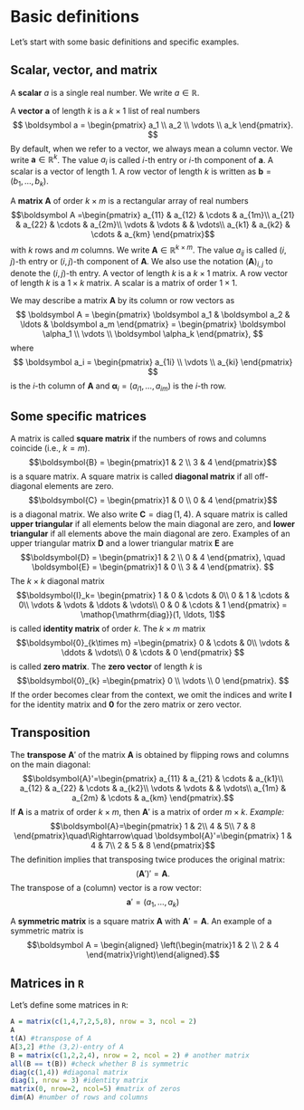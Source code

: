 # Basic definitions

Let's start with some basic definitions and specific examples.

## Scalar, vector, and matrix

A **scalar** $a$ is a single real number. We write $a \in \mathbb R$.

A **vector** $\boldsymbol a$ of length $k$ is a $k \times 1$ list of
real numbers $$
\boldsymbol a = \begin{pmatrix} a_1 \\ a_2 \\ \vdots \\ a_k \end{pmatrix}.
$$ By default, when we refer to a vector, we always mean a column
vector. We write $\boldsymbol a \in \mathbb R^k$. The value $a_i$ is
called $i$-th entry or $i$-th component of $\boldsymbol a$. A scalar is
a vector of length 1. A row vector of length $k$ is written as
$\boldsymbol b = (b_1, \ldots, b_k)$.

A **matrix** $\boldsymbol A$ of order $k \times m$ is a rectangular
array of real numbers $$\boldsymbol A =\begin{pmatrix}
             a_{11} & a_{12} & \cdots & a_{1m}\\
             a_{21} & a_{22} & \cdots & a_{2m}\\
             \vdots & \vdots &       & \vdots\\
             a_{k1} & a_{k2} & \cdots & a_{km}
\end{pmatrix}$$ with $k$ rows and $m$ columns. We write
$\boldsymbol A \in \mathbb R^{k \times m}$. The value $a_{ij}$ is called
$(i,j)$-th entry or $(i,j)$-th component of $\boldsymbol A$. We also use
the notation $(\boldsymbol A)_{i,j}$ to denote the $(i,j)$-th entry. A
vector of length $k$ is a $k \times 1$ matrix. A row vector of length
$k$ is a $1 \times k$ matrix. A scalar is a matrix of order
$1 \times 1$.

We may describe a matrix $\boldsymbol A$ by its column or row vectors as
$$
\boldsymbol A = \begin{pmatrix} \boldsymbol a_1 & \boldsymbol a_2 & \ldots & \boldsymbol a_m \end{pmatrix} 
= \begin{pmatrix} \boldsymbol \alpha_1 \\ \vdots \\ \boldsymbol \alpha_k \end{pmatrix},
$$ where $$
\boldsymbol a_i = \begin{pmatrix} a_{1i} \\ \vdots \\ a_{ki} \end{pmatrix}
$$ is the $i$-th column of $\boldsymbol A$ and
$\boldsymbol \alpha_i = (a_{i1}, \ldots, a_{im})$ is the $i$-th row.

## Some specific matrices

A matrix is called **square matrix** if the numbers of rows and columns
coincide (i.e., $k=m$).
$$\boldsymbol{B} = \begin{pmatrix}1 & 2 \\ 3 & 4 \end{pmatrix}$$ is a
square matrix. A square matrix is called **diagonal matrix** if all
off-diagonal elements are zero.
$$\boldsymbol{C} = \begin{pmatrix}1 & 0 \\ 0 & 4 \end{pmatrix}$$ is a
diagonal matrix. We also write
$\boldsymbol C = \mathop{\mathrm{diag}}(1,4)$. A square matrix is called
**upper triangular** if all elements below the main diagonal are zero,
and **lower triangular** if all elements above the main diagonal are
zero. Examples of an upper triangular matrix $\boldsymbol D$ and a lower
triangular matrix $\boldsymbol E$ are
$$\boldsymbol{D} = \begin{pmatrix}1 & 2 \\ 0 & 4 \end{pmatrix},
\quad
\boldsymbol{E} = \begin{pmatrix}1 & 0 \\ 3 & 4 \end{pmatrix}.
$$ The $k \times k$ diagonal matrix $$\boldsymbol{I}_k=
      \begin{pmatrix}
      1      & 0      & \cdots & 0\\
      0      & 1      & \cdots & 0\\
      \vdots & \vdots & \ddots & \vdots\\
      0      & 0      & \cdots & 1
      \end{pmatrix} = \mathop{\mathrm{diag}}(1, \ldots, 1)$$ is called
**identity matrix** of order $k$. The $k \times m$ matrix
$$\boldsymbol{0}_{k\times m}
       =\begin{pmatrix}
             0      & \cdots & 0\\
            \vdots &  \ddots      & \vdots\\
            0      & \cdots & 0
       \end{pmatrix}
      $$ is called **zero matrix**. The **zero vector** of length $k$ is
$$\boldsymbol{0}_{k}
       =\begin{pmatrix}
             0   \\
            \vdots \\
            0 
       \end{pmatrix}.
      $$ If the order becomes clear from the context, we omit the
indices and write $\boldsymbol I$ for the identity matrix and
$\boldsymbol 0$ for the zero matrix or zero vector.

## Transposition

The **transpose** $\boldsymbol A'$ of the matrix $\boldsymbol A$ is
obtained by flipping rows and columns on the main diagonal:
$$\boldsymbol{A}'=\begin{pmatrix}
    a_{11} & a_{21} & \cdots & a_{k1}\\
    a_{12} & a_{22} & \cdots & a_{k2}\\
    \vdots & \vdots &       & \vdots\\
    a_{1m} & a_{2m} & \cdots & a_{km}
\end{pmatrix}.$$ If $\boldsymbol A$ is a matrix of order $k\times m$,
then $\boldsymbol A'$ is a matrix of order $m \times k$. *Example:*
$$\boldsymbol{A}=\begin{pmatrix}
        1 & 2\\
        4 & 5\\
        7 & 8
\end{pmatrix}\quad\Rightarrow\quad
\boldsymbol{A}'=\begin{pmatrix}
        1 & 4 & 7\\
        2 & 5 & 8
\end{pmatrix}$$ The definition implies that transposing twice produces
the original matrix: $$
(\boldsymbol A')' = \boldsymbol A.
$$ The transpose of a (column) vector is a row vector: $$
\boldsymbol a' = (a_1, \ldots, a_k)
$$

A **symmetric matrix** is a square matrix $\boldsymbol A$ with
$\boldsymbol{A}'=\boldsymbol{A}$. An example of a symmetric matrix is
$$\boldsymbol A = \begin{aligned}         \left(\begin{matrix}1 & 2 \\ 2 & 4 \end{matrix}\right)\end{aligned}.$$

## Matrices in `R`

Let's define some matrices in `R`:

```r
A = matrix(c(1,4,7,2,5,8), nrow = 3, ncol = 2)
A
t(A) #transpose of A
A[3,2] #the (3,2)-entry of A
B = matrix(c(1,2,2,4), nrow = 2, ncol = 2) # another matrix
all(B == t(B)) #check whether B is symmetric
diag(c(1,4)) #diagonal matrix
diag(1, nrow = 3) #identity matrix
matrix(0, nrow=2, ncol=5) #matrix of zeros
dim(A) #number of rows and columns
```
